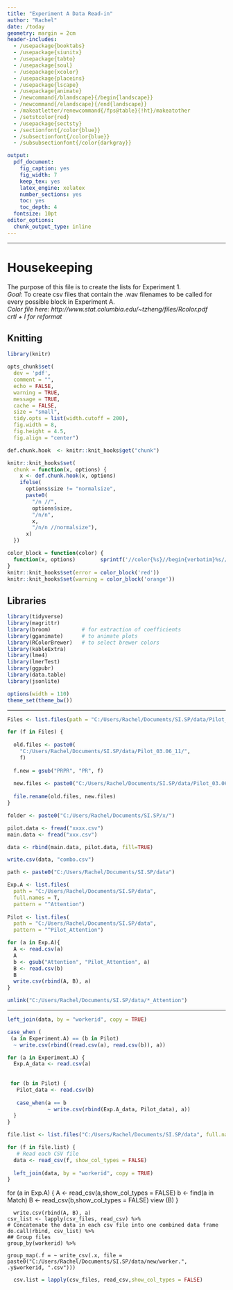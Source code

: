 ```yaml
---
title: "Experiment A Data Read-in"
author: "Rachel"
date: /today
geometry: margin = 2cm
header-includes:
  - /usepackage{booktabs}
  - /usepackage{siunitx}
  - /usepackage{tabto}
  - /usepackage{soul}
  - /usepackage{xcolor}
  - /usepackage{placeins}
  - /usepackage{lscape}
  - /usepackage{animate}
  - /newcommand{/blandscape}{/begin{landscape}}
  - /newcommand{/elandscape}{/end{landscape}}
  - /makeatletter/renewcommand{/fps@table}{!ht}/makeatother
  - /setstcolor{red}
  - /usepackage{sectsty}
  - /sectionfont{/color{blue}} 
  - /subsectionfont{/color{blue}}
  - /subsubsectionfont{/color{darkgray}}

output:
  pdf_document: 
    fig_caption: yes
    fig_width: 7
    keep_tex: yes
    latex_engine: xelatex
    number_sections: yes
    toc: yes
    toc_depth: 4
  fontsize: 10pt
editor_options: 
  chunk_output_type: inline
---   
```

***
# Housekeeping   
The purpose of this file is to create the lists for Experiment 1.  
_Goal:_ To create csv files that contain the .wav filenames to be called for every possible block in Experiment A.  
*Color file here: http://www.stat.columbia.edu/~tzheng/files/Rcolor.pdf*  
*crtl + I for reformat*   

## Knitting    
```r

library(knitr)

opts_chunk$set(
  dev = 'pdf',
  comment = "", 
  echo = FALSE, 
  warning = TRUE, 
  message = TRUE,
  cache = FALSE, 
  size = "small",
  tidy.opts = list(width.cutoff = 200),
  fig.width = 8, 
  fig.height = 4.5, 
  fig.align = "center")

def.chunk.hook  <- knitr::knit_hooks$get("chunk")

knitr::knit_hooks$set(
  chunk = function(x, options) {
    x <- def.chunk.hook(x, options)
    ifelse(
      options$size != "normalsize", 
      paste0(
        "/n //", 
        options$size,
        "/n/n", 
        x, 
        "/n/n //normalsize"), 
      x)
  })

color_block = function(color) {
  function(x, options)        sprintf('//color{%s}//begin{verbatim}%s//end{verbatim}//color{black}', color, x)
}
knitr::knit_hooks$set(error = color_block('red'))
knitr::knit_hooks$set(warning = color_block('orange'))
```

## Libraries   
```r
library(tidyverse)
library(magrittr)
library(broom)          # for extraction of coefficients
library(gganimate)      # to animate plots
library(RColorBrewer)   # to select brewer colors
library(kableExtra) 
library(lme4)
library(lmerTest)
library(ggpubr)
library(data.table)
library(jsonlite)
```

```r
options(width = 110)
theme_set(theme_bw())
```
_____

```r
Files <- list.files(path = "C:/Users/Rachel/Documents/SI.SP/data/Pilot_03.06_11/")

for (f in Files) {
  
  old.files <- paste0(
    "C:/Users/Rachel/Documents/SI.SP/data/Pilot_03.06_11/",
    f) 
  
  f.new = gsub("PRPR", "PR", f)
  
  new.files <- paste0("C:/Users/Rachel/Documents/SI.SP/data/Pilot_03.06_11/", f.new)
  
  file.rename(old.files, new.files)
}
```

``` r
folder <- paste0("C:/Users/Rachel/Documents/SI.SP/x/")

pilot.data <- fread("xxxx.csv")
main.data <- fread("xxx.csv")

data <- rbind(main.data, pilot.data, fill=TRUE)

write.csv(data, "combo.csv")
```

```r
path <- paste0("C:/Users/Rachel/Documents/SI.SP/data")

Exp.A <- list.files(
  path = "C:/Users/Rachel/Documents/SI.SP/data", 
  full.names = T,
  pattern = "^Attention")
  
Pilot <- list.files(
  path = "C:/Users/Rachel/Documents/SI.SP/data", 
  pattern = "^Pilot_Attention")

for (a in Exp.A){
  A <- read.csv(a)
  A
  b <- gsub("Attention", "Pilot_Attention", a)  
  B <- read.csv(b)
  B
  write.csv(rbind(A, B), a)
}
```  

```r
unlink("C:/Users/Rachel/Documents/SI.SP/data/*_Attention")
```


___________

```r
left_join(data, by = "workerid", copy = TRUE)

```


```r
case_when (
 (a in Experiment.A) == (b in Pilot)  
  ~ write.csv(rbind((read.csv(a), read.csv(b)), a))

```

```r

for (a in Experiment.A) { 
  Exp.A_data <- read.csv(a)
  
 
 for (b in Pilot) {
   Pilot_data <- read.csv(b)
   
   case_when(a == b 
             ~ write.csv(rbind(Exp.A_data, Pilot_data), a))
  }
}
```



```r
file.list <- list.files("C:/Users/Rachel/Documents/SI.SP/data", full.names = TRUE, pattern = ".csv")

for (f in file.list) {
   # Read each CSV file
  data <- read_csv(f, show_col_types = FALSE)
  
  left_join(data, by = "workerid", copy = TRUE)
}
```

             


for (a in Exp.A) {
  A <- read_csv(a,show_col_types = FALSE)
  b <- find(a in Match)
  B <- read_csv(b,show_col_types = FALSE)
 view (B)
}

```
  write.csv(rbind(A, B), a)
csv_list <- lapply(csv_files, read_csv) %>%
# Concatenate the data in each csv file into one combined data frame
do.call(rbind, csv_list) %>%
## Group files
group_by(workerid) %>%
  
group_map(.f = ~ write_csv(.x, file = paste0("C:/Users/Rachel/Documents/SI.SP/data/new/worker.",  .y$workerid, ".csv")))
```

```r
  csv.list = lapply(csv_files, read_csv,show_col_types = FALSE)
```